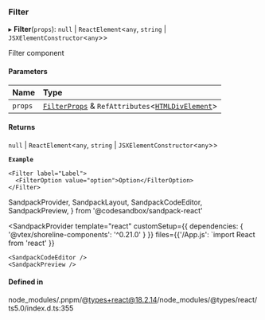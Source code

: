 ### Filter

▸ **Filter**(`props`): `null` \| `ReactElement`\<`any`, `string` \| `JSXElementConstructor`\<`any`\>\>

Filter component

#### Parameters

| Name    | Type                                                                                                                         |
| :------ | :--------------------------------------------------------------------------------------------------------------------------- |
| `props` | [`FilterProps`](props.md) & `RefAttributes`\<[`HTMLDivElement`](https://developer.mozilla.org/docs/Web/API/HTMLDivElement)\> |

#### Returns

`null` \| `ReactElement`\<`any`, `string` \| `JSXElementConstructor`\<`any`\>\>

**`Example`**

```tsx copy showLineNumbers filename="example.tsx
<Filter label="Label">
  <FilterOption value="option">Option</FilterOption>
</Filter>
```

SandpackProvider,
SandpackLayout,
SandpackCodeEditor,
SandpackPreview,
} from '@codesandbox/sandpack-react'

<SandpackProvider
template="react"
customSetup={{ dependencies: { '@vtex/shoreline-components': '^0.21.0' } }}
files={{'/App.js': `import React from 'react'
  }}

>   <SandpackLayout>

    <SandpackCodeEditor />
    <SandpackPreview />

  </SandpackLayout>
</SandpackProvider>

#### Defined in

node_modules/.pnpm/@types+react@18.2.14/node_modules/@types/react/ts5.0/index.d.ts:355
